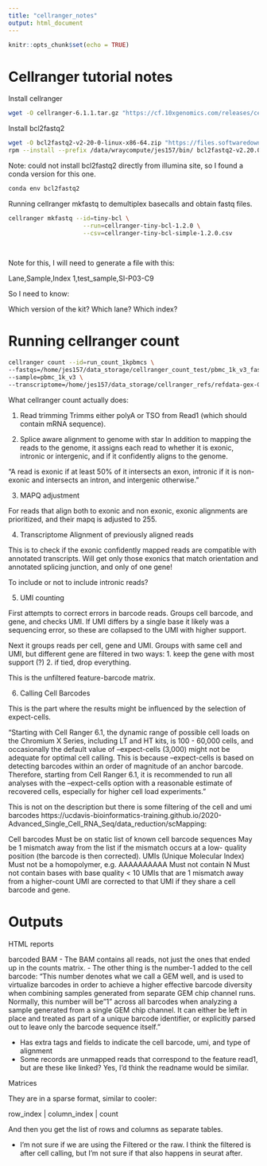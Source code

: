 ```yaml
---
title: "cellranger_notes"
output: html_document
---
```


```r
knitr::opts_chunk$set(echo = TRUE)
```

# Cellranger tutorial notes



Install cellranger
```bash
wget -O cellranger-6.1.1.tar.gz "https://cf.10xgenomics.com/releases/cell-exp/cellranger-6.1.1.tar.gz?Expires=1635222550&Policy=eyJTdGF0ZW1lbnQiOlt7IlJlc291cmNlIjoiaHR0cHM6Ly9jZi4xMHhnZW5vbWljcy5jb20vcmVsZWFzZXMvY2VsbC1leHAvY2VsbHJhbmdlci02LjEuMS50YXIuZ3oiLCJDb25kaXRpb24iOnsiRGF0ZUxlc3NUaGFuIjp7IkFXUzpFcG9jaFRpbWUiOjE2MzUyMjI1NTB9fX1dfQ__&Signature=PgPWdm9l7rzn0pph5XDBCYEqiBTrG8kAqXTX1gpGInZDi51YfXCgaVbl8fzHj2JeUZC4EQOiwOsqLxdGBPN621G4MsFrOl8n3AdSwlrNf8utFHrahTBQHIk~ytKJS~ODG00bW8-bA38jWEXdRjbPy0dWSsXzXBzQmUhvcYq-mTsNbHMKRajNhWB71vg4g9eQDov12uCfBH7dIO8H8ffRcKk3HxEB1zPjlbZe7GXICYnERXltsDFTC8C1xsluJtdz4TFowMzQCnXEPH3cmZBlTSr24DLGQrGZ0jEQsjDp5zBNgg-qdArS1X0UmHg~nwFAG97RVH1J86D2JuxZ2m9~~w__&Key-Pair-Id=APKAI7S6A5RYOXBWRPDA"

```

Install bcl2fastq2
```bash
wget -O bcl2fastq2-v2-20-0-linux-x86-64.zip "https://files.softwaredownloads.illumina.com/e8ed3335-5201-48ff-a2bc-db4bfb792c85/bcl2fastq2-v2-20-0-linux-x86-64.zip?Expires=1635179736&Policy=eyJTdGF0ZW1lbnQiOlt7IlJlc291cmNlIjoiaHR0cHM6Ly9maWxlcy5zb2Z0d2FyZWRvd25sb2Fkcy5pbGx1bWluYS5jb20vZThlZDMzMzUtNTIwMS00OGZmLWEyYmMtZGI0YmZiNzkyYzg1L2JjbDJmYXN0cTItdjItMjAtMC1saW51eC14ODYtNjQuemlwIiwiQ29uZGl0aW9uIjp7IkRhdGVMZXNzVGhhbiI6eyJBV1M6RXBvY2hUaW1lIjoxNjM1MTc5NzM2fX19XX0_&Signature=RcJurStDKUJ6-8D5F2IjMVh-jw5yq-WIw8cw7hu4Eb-~YNMExwAg0osG~eN5risv1x6Er~AL5K2RLAPPVbNInauQxZ6v6GbxnlzGmzFL-BHutrKAaA4TzIJiDt7StR6l2uvVyJeWjThHwgd6ZvVH8i1moJ4W~0nc0thIWSb6Schy7l~4bB8K0wPsQooGIKwJL3CB3uGKJ~4eakoWx~13bnpvIkuaqUvEbPAvEEQH6~8s2nBEgBdgV1GVMwC4B8v5Xtm7Xi-D5~bwjy5gNekgtWA-kVHuU3w9QCoHnXYeuJczD6oV85dJsPwFf8ZQBxaVyC2rhtgfeB~0KLg58Q7qsg__&Key-Pair-Id=APKAJO3UYWPXK4A26FPQ"
rpm --install --prefix /data/wraycompute/jes157/bin/ bcl2fastq2-v2.20.0.422-Linux-x86_64.rpm

```

Note: could not install bcl2fastq2 directly from illumina site, so I found a conda version for this one.

```bash

conda env bcl2fastq2
```

Running cellranger mkfastq to demultiplex basecalls and obtain fastq files.

```bash
cellranger mkfastq --id=tiny-bcl \
                     --run=cellranger-tiny-bcl-1.2.0 \
                     --csv=cellranger-tiny-bcl-simple-1.2.0.csv
                     
                     
```

Note for this, I will need to generate a file with this:

Lane,Sample,Index
1,test_sample,SI-P03-C9

So I need to know:

Which version of the kit?
Which lane?
Which index?

# Running cellranger count
```bash
cellranger count --id=run_count_1kpbmcs \
--fastqs=/home/jes157/data_storage/cellranger_count_test/pbmc_1k_v3_fastqs \
--sample=pbmc_1k_v3 \
--transcriptome=/home/jes157/data_storage/cellranger_refs/refdata-gex-GRCh38-2020-A

```

What cellranger count actually does:

1. Read trimming
Trimms either polyA or TSO from Read1 (which should contain mRNA sequence).

2. Splice aware alignment to genome with star
In addition to mapping the reads to the genome, it assigns each read to whether it is exonic, intronic or intergenic, and if it confidently aligns to the genome.

"A read is exonic if at least 50% of it intersects an exon, intronic if it is non-exonic and intersects an intron, and intergenic otherwise."


3. MAPQ adjustment

For reads that align both to exonic and non exonic, exonic alignments are prioritized, and their mapq is adjusted to 255. 

4. Transcriptome Alignment of previously aligned reads  

This is to check if the exonic confidently mapped reads are compatible with annotated transcripts. 
Will get only those exonics that match orientation and annotated splicing junction, and only of one gene!

To include or not to include intronic reads?

5. UMI counting

First attempts to correct errors in barcode reads. 
Groups cell barcode, and gene, and checks UMI. If UMI differs by a single base it likely was a sequencing error, so these are collapsed to the UMI with higher support.

Next it groups reads per cell, gene and UMI. 
Groups with same cell and UMI, but different gene are filtered in two ways:
1. keep the gene with most support (?)
2. if tied, drop everything. 

This is the unfiltered feature-barcode matrix.

6. Calling Cell Barcodes

This is the part where the results might be influenced by the selection of expect-cells. 

"Starting with Cell Ranger 6.1, the dynamic range of possible cell loads on the Chromium X Series, including LT and HT kits, is 100 - 60,000 cells, and occasionally the default value of --expect-cells (3,000) might not be adequate for optimal cell calling. This is because --expect-cells is based on detecting barcodes within an order of magnitude of an anchor barcode. Therefore, starting from Cell Ranger 6.1, it is recommended to run all analyses with the --expect-cells option with a reasonable estimate of recovered cells, especially for higher cell load experiments."



This is not on the description but there is some filtering of the cell and umi barcodes https://ucdavis-bioinformatics-training.github.io/2020-Advanced_Single_Cell_RNA_Seq/data_reduction/scMapping:

Cell barcodes
Must be on static list of known cell barcode sequences
May be 1 mismatch away from the list if the mismatch occurs at a low- quality position (the barcode is then corrected).
UMIs (Unique Molecular Index)
Must not be a homopolymer, e.g. AAAAAAAAAA
Must not contain N
Must not contain bases with base quality < 10
UMIs that are 1 mismatch away from a higher-count UMI are corrected to that UMI if they share a cell barcode and gene.


# Outputs
HTML reports

barcoded BAM
- The BAM contains all reads, not just the ones that ended up in the counts matrix. 
- The other thing is the number-1 added to the cell barcode:
"This number denotes what we call a GEM well, and is used to virtualize barcodes in order to achieve a higher effective barcode diversity when combining samples generated from separate GEM chip channel runs. Normally, this number will be "1" across all barcodes when analyzing a sample generated from a single GEM chip channel. It can either be left in place and treated as part of a unique barcode identifier, or explicitly parsed out to leave only the barcode sequence itself."

- Has extra tags and fields to indicate the cell barcode, umi, and type of alignment
- Some records are unmapped reads that correspond to the feature read1, but are these like linked? Yes, I'd think the readname would be similar.

Matrices

They are in a sparse format, similar to cooler:

row_index | column_index | count

And then you get the list of rows and columns as separate tables.

- I'm not sure if we are using the Filtered or the raw. 
I think the filtered is after cell calling, but I'm not sure if that also happens in seurat after.



